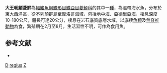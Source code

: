 {{Speciesbox
| taxon = Zeugopterus regius
| binomial_authority = [[Bonnaterre|Bonnaterre]], 1788
| image = Zeugopterus regius.JPG
| image_width = 250px
| status = NE
| status_system = IUCN3.1
| synonyms = *''Pleuronectes regius'', <small>Bonnaterre, 1788</small>
*''Phrynorhombus regius'', <small>Bonnaterre, 1788</small>
}}
'''大王軛鰭菱鮃'''為[[輻鰭魚綱|輻鰭魚綱]][[鰈形目|鰈形目]][[鰈亞目|鰈亞目]][[菱鮃科|菱鮃科]]的其中一[[種|種]]，為溫帶海水魚，分布於東[[大西洋|大西洋]]區，從[[不列顛群島|不列顛群島]]至[[摩洛哥|摩洛哥]]海域，包括[[地中海|地中海]]、[[亞德里亞海|亞德里亞海]]，棲息深度10-180公尺，體長可達20公分，棲息在岩石底質底層水域，以底棲[[魚類|魚類]]及[[無脊椎動物|無脊椎動物]]為食，繁殖期在2月至8月，生活習性不明，可作為食用魚。

== 参考文献 ==
*{{FishBase_species|genus=Zeugopterus|species=regius|year=2014|month=3}}

{{魚類小作品}}
{{Taxonbar}}
[[Category:食用魚|D]]
[[Category:軛鰭菱鮃屬|regius]]
[[Category:1788年描述的魚類|Z]]